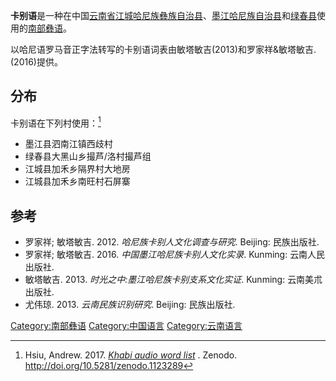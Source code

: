 {{Infobox language
|name=卡别语
|nativename=Kabie
|states=[[中国|中国]]
|region=[[云南省|云南省]]
|ethnicity=
|speakers=?
|date=
|ref=
|familycolor=汉藏语系
|fam2=([[藏缅语族|藏缅语族]])
|fam3=[[缅彝语群|缅彝语群]]
|fam4=[[彝语支|彝语支]]
|fam5=[[彝语南部方言|彝语南部方言]]
|fam6=[[哈尼语|哈尼语]]
|iso3=none
|glotto=khab1234
|glottorefname=Khabi
}}

'''卡别语'''是一种在中国[[云南省|云南省]][[江城哈尼族彝族自治县|江城哈尼族彝族自治县]]、[[墨江哈尼族自治县|墨江哈尼族自治县]]和[[绿春县|绿春县]]使用的[[哈尼语|南部]][[彝语|彝语]]。

以哈尼语罗马音正字法转写的卡别语词表由敏塔敏吉(2013)和罗家祥&敏塔敏吉.(2016)提供。

==分布==
卡别语在下列村使用：<ref>Hsiu, Andrew. 2017. ''[https://sites.google.com/site/msealangs/sino-tibetan/khabi Khabi audio word list] {{Wayback|url=https://sites.google.com/site/msealangs/sino-tibetan/khabi |date=20201009124618 }}''. Zenodo. http://doi.org/10.5281/zenodo.1123289</ref>
*墨江县泗南江镇西歧村
*绿春县大黑山乡撮芦/洛村撮芦组
*江城县加禾乡隔界村大地房
*江城县加禾乡南旺村石屏寨

==参考==
{{Reflist}}
*罗家祥; 敏塔敏吉. 2012. ''哈尼族卡别人文化调查与研究''. Beijing: 民族出版社.
*罗家祥; 敏塔敏吉. 2016. ''中国墨江哈尼族卡别人文化实录''.  Kunming: 云南人民出版社. {{ISBN|978-7-222-14785-0}}
*敏塔敏吉. 2013. ''时光之中:墨江哈尼族卡别支系文化实证''. Kunming: 云南美朮出版社. {{ISBN|978-7-5489-1466-2}}
*尤伟琼. 2013. ''云南民族识别研究''. Beijing: 民族出版社.

{{中国语言}}
{{汉藏语系}}
{{Lolo-Burmese languages}}

[[Category:南部彝语|Category:南部彝语]]
[[Category:中国语言|Category:中国语言]]
[[Category:云南语言|Category:云南语言]]

{{st-lang-stub}}